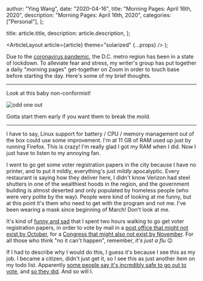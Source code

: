 
  author: "Ying Wang",
  date: "2020-04-16",
  title: "Morning Pages: April 16th, 2020",
  description: "Morning Pages: April 16th, 2020",
  categories: ["Personal"],
};

  title: article.title,
  description: article.description,
};

  <ArticleLayout article={article} theme="solarized" {...props} />
);

Due to the [coronavirus
pandemic](https://en.wikipedia.org/wiki/2019-20_coronavirus_pandemic), the D.C.
metro region has been in a state of lockdown. To alleviate fear and stress, my
writer's group has put together a daily "morning pages" get-together on Zoom in
order to touch base before starting the day. Here's some of my brief thoughts.

---

Look at this baby non-conformist!

![odd one out](/img/posts/2020/04/16/morning_pages.png)

Gotta start them early if you want them to break the mold.

---

I have to say, Linux support for battery / CPU / memory management out of the
box could use some improvement. I'm at 11 GB of RAM used up just by running
Firefox. This is crazy! I'm really glad I got my RAM when I did. Now I just have
to listen to my annoying fan.

I went to go get some voter registration papers in the city because I have no
printer, and to put it mildly, everything's just _mildly_ apocalyptic. Every
restaurant is saying how they deliver here, I didn't know Verizon had steel
shutters in one of the wealthiest hoods in the region, and the government
building is almost deserted and only populated by homeless people (who were very
polite by the way). People were kind of looking at me funny, but at this point
it's them who need to get with the program and not me. I've been wearing a mask
since beginning of March! Don't look at me.

It's kind of [funny and sad](https://www.reddit.com/r/FunnyandSad/) that I spent
two hours walking to go get voter registration papers, in order to vote by mail
in a [post office that might not exist by
October](https://www.cbsnews.com/news/united-states-postal-service-post-office-money-october-coronavirus-pandemic/),
for a [Congress that might also not exist by
November](https://www.cbsnews.com/news/trump-threatens-to-adjourn-congress-it-would-be-unprecedented/).
For all those who think "no it can't happen", remember, _it's just a flu_ :wink:

If I had to describe why I would do this, I guess it's because I see this as my
job. I became a citizen, didn't just get it, so I see this as just another item
on my todo list. Apparently [some people say it's incredibly safe to go out to
vote](https://talkingpointsmemo.com/news/wisconsin-speaker-robin-vos-2020-elections),
and [so they did](https://www.bbc.com/news/world-us-canada-52279608). And so
will I.
